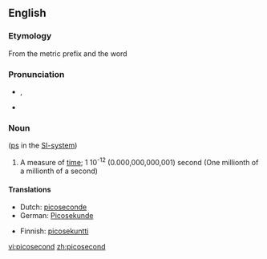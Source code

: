 ==English==

===Etymology===
From the metric prefix {{term|pico-}} and the word {{term|second}}

===Pronunciation===
* {{a|UK}} {{IPA|/ˈpiː.kəʊˌsɛk.ənd/}}, {{SAMPA|/"pi:.k@U%sEk.@nd/}}
* {{hyphenation|pee-ko-sec-ond}}

===Noun===
{{en-noun}}  ([[ps]] in the [[SI-system]])

# A measure of [[time]]; 1 10<sup>-12</sup> (0.000,000,000,001) second (One millionth of a millionth of a second)

====Translations====
{{trans-top|10<sup>-12</sup> second}}
*Dutch: [[picoseconde]] {{m}}
*German: [[Picosekunde]] {{f}}
{{trans-mid}}
*Finnish: [[picosekuntti]]
{{trans-bottom}}

[[vi:picosecond]]
[[zh:picosecond]]